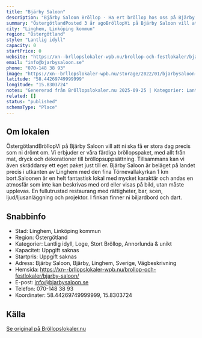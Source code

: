 ```yaml
---
title: "Bjärby Saloon"
description: "Bjärby Saloon Bröllop - Ha ert bröllop hos oss på Bjärby Saloon. Se vår fina Bröllopslokal. Skicka gärna en förfrågan så hjälper vi Er!"
summary: "ÖstergötlandPosted 3 år agoBröllopVi på Bjärby Saloon vill att ni ska få er stora dag precis som ni drömt om. Vi erbjuder er våra färdiga bröllopspaket, med allt från mat, dryck och dekorationer till…"
city: "Linghem, Linköping kommun"
region: "Östergötland"
style: "Lantlig idyll"
capacity: 0
startPrice: 0
website: "https://xn--brllopslokaler-wpb.nu/brollop-och-festlokaler/bjarby-saloon/"
email: "info@bjarbysaloon.se"
phone: "070-148 38 93"
image: "https://xn--brllopslokaler-wpb.nu/storage/2022/01/bjarbysaloon-festlokal-brollop-brollopslokal-ostergotland-norrkoping-linkoping-2-d.webp"
latitude: "58.44269749999999"
longitude: "15.8303724"
notes: "Genererad från Bröllopslokaler.nu 2025-09-25 | Kategorier: Lantlig idyll, Loge, Stort Bröllop, Annorlunda & unikt"
related: []
status: "published"
schemaType: "Place"
---
```


## Om lokalen

ÖstergötlandBröllopVi på Bjärby Saloon vill att ni ska få er stora dag precis som ni drömt om. Vi erbjuder er våra färdiga bröllopspaket, med allt från mat, dryck och dekorationer till bröllopsuppsättning. Tillsammans kan vi även skräddarsy ett eget paket just till er. Bjärby Saloon är beläget på landet precis i utkanten av Linghem med den fina Törnevallakyrkan 1 km bort.Saloonen är en helt fantastisk lokal med mycket karaktär och andas en atmosfär som inte kan beskrivas med ord eller visas på bild, utan måste upplevas. En fullutrustad restaurang med rättigheter, bar, scen, ljud/ljusanläggning och projektor. I finkan finner ni biljardbord och dart.

## Snabbinfo

- Stad: Linghem, Linköping kommun
- Region: Östergötland
- Kategorier: Lantlig idyll, Loge, Stort Bröllop, Annorlunda & unikt
- Kapacitet: Uppgift saknas
- Startpris: Uppgift saknas
- Adress: Bjärby Saloon, Bjärby, Linghem, Sverige, Vägbeskrivning
- Hemsida: https://xn--brllopslokaler-wpb.nu/brollop-och-festlokaler/bjarby-saloon/
- E-post: info@bjarbysaloon.se
- Telefon: 070-148 38 93
- Koordinater: 58.44269749999999, 15.8303724

## Källa

[Se original på Bröllopslokaler.nu](https://xn--brllopslokaler-wpb.nu/brollop-och-festlokaler/bjarby-saloon/)
